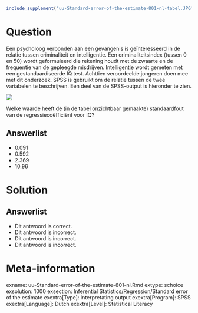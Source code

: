 ```{r, echo = FALSE, results = "hide"}
include_supplement("uu-Standard-error-of-the-estimate-801-nl-tabel.JPG", recursive = TRUE)
```


Question
========
  
Een psycholoog verbonden aan een gevangenis is geïnteresseerd in de relatie tussen criminaliteit en intelligentie. Een criminaliteitsindex (tussen 0 en 50) wordt geformuleerd die rekening houdt met de zwaarte en de frequentie van de gepleegde misdrijven. Intelligentie wordt gemeten met een gestandaardiseerde IQ test. Achttien veroordeelde jongeren doen mee met dit onderzoek. SPSS is gebruikt om de relatie tussen de twee variabelen te beschrijven. Een deel van de SPSS-output is hieronder te zien.

![](uu-Standard-error-of-the-estimate-801-nl-tabel.JPG)

Welke waarde heeft de (in de tabel onzichtbaar gemaakte) standaardfout van de regressiecoëfficiënt voor IQ? 
  
Answerlist
----------
* 0.091  
* 0.592
* 2.369
* 10.96


Solution
========

Answerlist
----------
* Dit antwoord is correct.
* Dit antwoord is incorrect.
* Dit antwoord is incorrect.
* Dit antwoord is incorrect.

Meta-information
================
exname: uu-Standard-error-of-the-estimate-801-nl.Rmd
extype: schoice
exsolution: 1000
exsection: Inferential Statistics/Regression/Standard error of the estimate
exextra[Type]: Interpretating output
exextra[Program]: SPSS
exextra[Language]: Dutch
exextra[Level]: Statistical Literacy